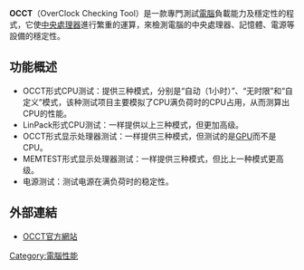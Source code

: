 {{noteTA|G1=IT}}
{{expand|time=2010-05-29T17:53:50+00:00}}
{{unreferenced|time=2009-06-06T09:49:03+00:00}}

'''OCCT'''（OverClock Checking Tool）是一款專門測試[[電腦|電腦]]負載能力及穩定性的程式，它使[[中央處理器|中央處理器]]進行繁重的運算，來檢測電腦的中央處理器、記憶體、電源等設備的穩定性。

== 功能概述 ==

* OCCT形式CPU测试：提供三种模式，分别是“自动（1小时）”、“无时限”和“自定义”模式，该种测试项目主要模拟了CPU满负荷时的CPU占用，从而测算出CPU的性能。
* LinPack形式CPU测试：一样提供以上三种模式，但更加高级。
* OCCT形式显示处理器测试：一样提供三种模式，但测试的是[[GPU|GPU]]而不是CPU。
* MEMTEST形式显示处理器测试：一样提供三种模式，但比上一种模式更高级。
* 电源测试：测试电源在满负荷时的稳定性。

== 外部連結 ==

* [http://www.ocbase.com/ OCCT官方網站]{{Wayback|url=http://www.ocbase.com/ |date=20100305181355 }}

[[Category:電腦性能|Category:電腦性能]]